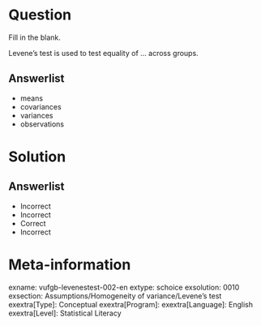 Question
========

Fill in the blank. 

Levene’s test is used to test equality of ... across groups.


Answerlist
----------
* means
* covariances
* variances
* observations

Solution
========

Answerlist
----------
* Incorrect
* Incorrect
* Correct
* Incorrect

Meta-information
================
exname: vufgb-levenestest-002-en
extype: schoice
exsolution: 0010
exsection: Assumptions/Homogeneity of variance/Levene's test
exextra[Type]: Conceptual
exextra[Program]: 
exextra[Language]: English
exextra[Level]: Statistical Literacy